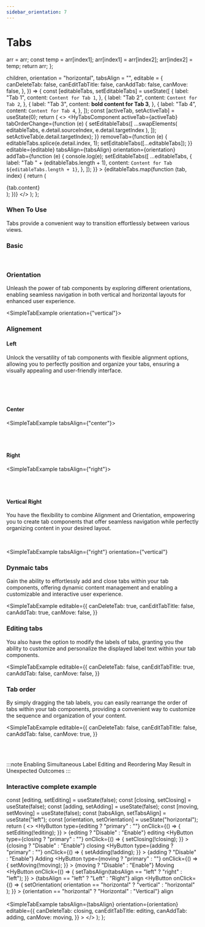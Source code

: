 ```yaml
---
sidebar_orientation: 7
---
```


# Tabs


  arr = arr;
  const temp = arr[index1];
  arr[index1] = arr[index2];
  arr[index2] = temp;
  return arr;
};

  children,
  orientation = "horizontal",
  tabsAlign = "",
  editable = {
    canDeleteTab: false,
    canEditTabTitle: false,
    canAddTab: false,
    canMove: false,
  },
}) => {
  const [editableTabs, setEditableTabs] = useState([
    {
      label: "Tab 1",
      content: `Content for Tab 1`,
    },
    {
      label: "Tab 2",
      content: `Content for Tab 2`,
    },
    {
      label: "Tab 3",
      content: <strong> bold content for Tab 3</strong>,
    },
    {
      label: "Tab 4",
      content: `Content for Tab 4`,
    },
  ]);
  const [activeTab, setActiveTab] = useState(0);
  return (
    <>
      <HyTabsComponent
        activeTab={activeTab}
        tabOrderChange={function (e) {
          setEditableTabs([
            ...swapElements(
              editableTabs,
              e.detail.sourceIndex,
              e.detail.targetIndex
            ),
          ]);
          setActiveTab(e.detail.targetIndex);
        }}
        removeTab={function (e) {
          editableTabs.splice(e.detail.index, 1);
          setEditableTabs([...editableTabs]);
        }}
        editable={editable}
        tabsAlign={tabsAlign}
        orientation={orientation}
        addTab={function (e) {
          console.log(e);
          setEditableTabs([
            ...editableTabs,
            {
              label: "Tab " + (editableTabs.length + 1),
              content: `Content for Tab ${editableTabs.length + 1}`,
            },
          ]);
        }}
      >
        {editableTabs.map(function (tab, index) {
          return (
            <div key={index} label={tab.label}>
              {tab.content}
            </div>
          );
        })}
      </HyTabsComponent>
    </>
  );
};

### When To Use

Tabs provide a convenient way to transition effortlessly between various views.

### Basic

<SimpleTabExample> </SimpleTabExample>

<br />

### Orientation

Unleash the power of tab components by exploring different orientations, enabling seamless navigation in both vertical and horizontal layouts for enhanced user experience.

<SimpleTabExample orientation={"vertical"}> </SimpleTabExample>

### Alignement

#### Left

Unlock the versatility of tab components with flexible alignment options, allowing you to perfectly position and organize your tabs, ensuring a visually appealing and user-friendly interface.

<br />
<SimpleTabExample> </SimpleTabExample>

<br />
<br />

#### Center

<SimpleTabExample tabsAlign={"center"}> </SimpleTabExample>

<br />
<br />

#### Right

<SimpleTabExample tabsAlign={"right"}> </SimpleTabExample>

<br />
<br />

#### Vertical Right

You have the flexibility to combine Alignment and Orientation, empowering you to create tab components that offer seamless navigation while perfectly organizing content in your desired layout.

<br />

<SimpleTabExample
  tabsAlign={"right"}
  orientation={"vertical"}
></SimpleTabExample>

### Dynmaic tabs

Gain the ability to effortlessly add and close tabs within your tab components, offering dynamic content management and enabling a customizable and interactive user experience.

<SimpleTabExample
  editable={{
    canDeleteTab: true,
    canEditTabTitle: false,
    canAddTab: true,
    canMove: false,
  }}
></SimpleTabExample>

### Editing tabs

You also have the option to modify the labels of tabs, granting you the ability to customize and personalize the displayed label text within your tab components.

<SimpleTabExample
  editable={{
    canDeleteTab: false,
    canEditTabTitle: true,
    canAddTab: false,
    canMove: false,
  }}
></SimpleTabExample>

### Tab order

By simply dragging the tab labels, you can easily rearrange the order of tabs within your tab components, providing a convenient way to customize the sequence and organization of your content.

<SimpleTabExample
  editable={{
    canDeleteTab: false,
    canEditTabTitle: false,
    canAddTab: false,
    canMove: true,
  }}
></SimpleTabExample>

<br />
<br />

:::note
Enabling Simultaneous Label Editing and Reordering May Result in Unexpected Outcomes
:::

### Interactive complete example

  const [editing, setEditing] = useState(false);
  const [closing, setClosing] = useState(false);
  const [adding, setAdding] = useState(false);
  const [moving, setMoving] = useState(false);
  const [tabsAlign, setTabsAlign] = useState("left");
  const [orientation, setOrientation] = useState("horizontal");
  return (
    <>
      <HyButton
        type={editing ? "primary" : ""}
        onClick={() => {
          setEditing(!editing);
        }}
      >
        {editing ? "Disable" : "Enable"} editing
      </HyButton>
      <HyButton
        type={closing ? "primary" : ""}
        onClick={() => {
          setClosing(!closing);
        }}
      >
        {closing ? "Disable" : "Enable"} closing
      </HyButton>
      <HyButton
        type={adding ? "primary" : ""}
        onClick={() => {
          setAdding(!adding);
        }}
      >
        {adding ? "Disable" : "Enable"} Adding
      </HyButton>
      <HyButton
        type={moving ? "primary" : ""}
        onClick={() => {
          setMoving(!moving);
        }}
      >
        {moving ? "Disable" : "Enable"} Moving
      </HyButton>
      <HyButton
        onClick={() => {
          setTabsAlign(tabsAlign == "left" ? "right" : "left");
        }}
      >
        {tabsAlign == "left" ? "Left" : "Right"} align
      </HyButton>
      <HyButton
        onClick={() => {
          setOrientation(
            orientation == "horizontal" ? "vertical" : "horizontal"
          );
        }}
      >
        {orientation == "horizontal" ? "Horizontal" : "Vertical"} align
      </HyButton>
      <br />
      <br />
      <SimpleTabExample
        tabsAlign={tabsAlign}
        orientation={orientation}
        editable={{
          canDeleteTab: closing,
          canEditTabTitle: editing,
          canAddTab: adding,
          canMove: moving,
        }}
      ></SimpleTabExample>
    </>
  );
};

<InteractiveTabExample> </InteractiveTabExample>
